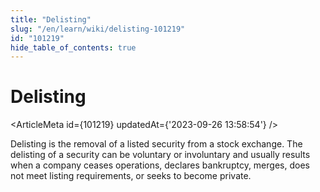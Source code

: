 ```yaml
---
title: "Delisting"
slug: "/en/learn/wiki/delisting-101219"
id: "101219"
hide_table_of_contents: true
---
```



# Delisting

<ArticleMeta id={101219} updatedAt={'2023-09-26 13:58:54'} />
<div className='border-solid border-b border-t-0 my-4 border-[var(--ifm-color-gray-300)]' />

Delisting is the removal of a listed security from a stock exchange. The delisting of a security can be voluntary or involuntary and usually results when a company ceases operations, declares bankruptcy, merges, does not meet listing requirements, or seeks to become private.
